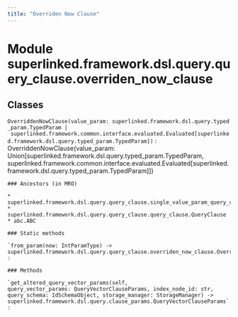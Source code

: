 ```yaml
---
title: "Overriden Now Clause"
---
```


Module superlinked.framework.dsl.query.query_clause.overriden_now_clause
========================================================================

Classes
-------

`OverriddenNowClause(value_param: superlinked.framework.dsl.query.typed_param.TypedParam | superlinked.framework.common.interface.evaluated.Evaluated[superlinked.framework.dsl.query.typed_param.TypedParam])`
:   OverriddenNowClause(value_param: Union[superlinked.framework.dsl.query.typed_param.TypedParam, superlinked.framework.common.interface.evaluated.Evaluated[superlinked.framework.dsl.query.typed_param.TypedParam]])

    ### Ancestors (in MRO)

    * superlinked.framework.dsl.query.query_clause.single_value_param_query_clause.SingleValueParamQueryClause
    * superlinked.framework.dsl.query.query_clause.query_clause.QueryClause
    * abc.ABC

    ### Static methods

    `from_param(now: IntParamType) ‑> superlinked.framework.dsl.query.query_clause.overriden_now_clause.OverriddenNowClause`
    :

    ### Methods

    `get_altered_query_vector_params(self, query_vector_params: QueryVectorClauseParams, index_node_id: str, query_schema: IdSchemaObject, storage_manager: StorageManager) ‑> superlinked.framework.dsl.query.clause_params.QueryVectorClauseParams`
    :